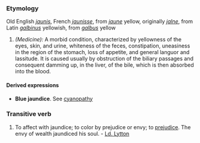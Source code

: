 ===Etymology===
Old English ''[[jaunis]]'', French ''[[jaunisse]]'', from ''[[jaune]]'' yellow, originally ''[[jalne]]'', from Latin ''[[galbinus]]'' yellowish, from ''[[galbus]]'' yellow
#''(Medicine):'' A morbid condition, characterized by yellowness of the eyes, skin, and urine, whiteness of the feces, constipation, uneasiness in the region of the stomach, loss of appetite, and general languor and lassitude. It is caused usually by obstruction of the biliary passages and consequent damming up, in the liver, of the bile, which is then absorbed into the blood. 
====Derived expressions====
*'''Blue jaundice'''. See [[cyanopathy]] 
===Transitive verb===
#To affect with jaundice; to color by prejudice or envy; to [[prejudice]]. The envy of wealth jaundiced his soul. - [[Ld. Lytton]]